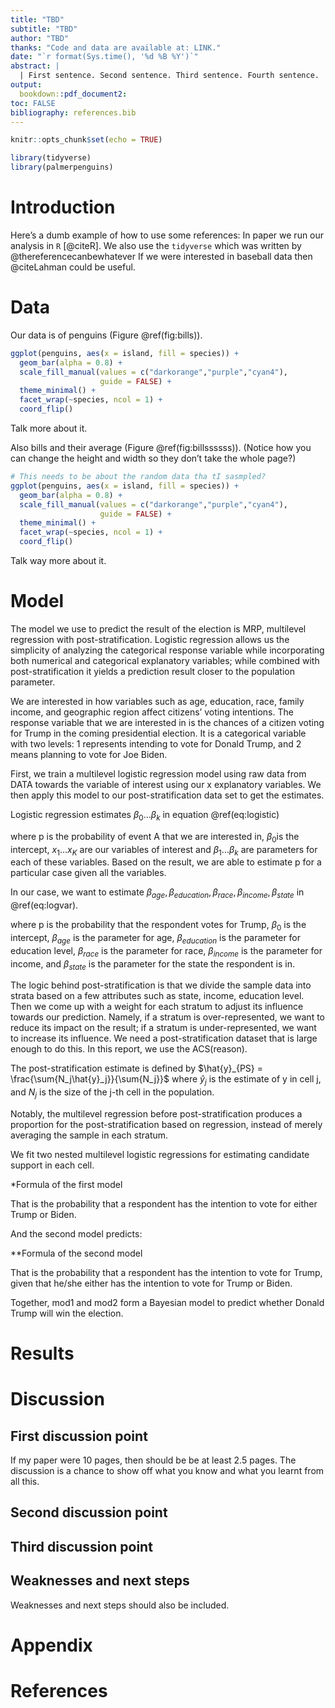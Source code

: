 ```yaml
---
title: "TBD"
subtitle: "TBD"
author: "TBD"
thanks: "Code and data are available at: LINK."
date: "`r format(Sys.time(), '%d %B %Y')`"
abstract: |
  | First sentence. Second sentence. Third sentence. Fourth sentence. 
output:
  bookdown::pdf_document2:
toc: FALSE
bibliography: references.bib
---
```



```r
knitr::opts_chunk$set(echo = TRUE)

library(tidyverse)
library(palmerpenguins)
```

# Introduction

Here's a dumb example of how to use some references: In paper we run our analysis in `R` [@citeR]. We also use the `tidyverse` which was written by @thereferencecanbewhatever If we were interested in baseball data then @citeLahman could be useful.


# Data

Our data is of penguins (Figure \@ref(fig:bills)).

```r
ggplot(penguins, aes(x = island, fill = species)) +
  geom_bar(alpha = 0.8) +
  scale_fill_manual(values = c("darkorange","purple","cyan4"),
                    guide = FALSE) +
  theme_minimal() +
  facet_wrap(~species, ncol = 1) +
  coord_flip()
```

Talk more about it.

Also bills and their average (Figure \@ref(fig:billssssss)). (Notice how you can change the height and width so they don't take the whole page?)

```r

# This needs to be about the random data tha tI sasmpled?
ggplot(penguins, aes(x = island, fill = species)) +
  geom_bar(alpha = 0.8) +
  scale_fill_manual(values = c("darkorange","purple","cyan4"),
                    guide = FALSE) +
  theme_minimal() +
  facet_wrap(~species, ncol = 1) +
  coord_flip()
```

Talk way more about it. 



# Model

The model we use to predict the result of the election is MRP, multilevel regression with post-stratification. Logistic regression allows us the simplicity of analyzing the categorical response variable while incorporating both numerical and categorical explanatory variables; while combined with post-stratification it yields a prediction result closer to the population parameter.

We are interested in how variables such as age, education, race, family income, and geographic region affect citizens’ voting intentions. The response variable that we are interested in is the chances of a citizen voting for Trump in the coming presidential election. It is a categorical variable with two levels: 1 represents intending to vote for Donald Trump, and 2 means planning to vote for Joe Biden.

First, we train a multilevel logistic regression model using raw data from DATA towards the variable of interest using our x explanatory variables. We then apply this model to our post-stratification data set to get the estimates. 

Logistic regression estimates $\beta_0...\beta_k$ in equation \@ref(eq:logistic)

\begin{equation}
log(\frac{p}{1-p})=\beta_0+\beta_1x_1+...+\beta_kx_k (\#eq:logistic)
\end{equation}

where p is the probability of event A that we are interested in, $\beta_0$is the intercept, $x_1...x_K$ are our variables of interest and $\beta_1...\beta_k$ are parameters for each of these variables. Based on the result, we are able to estimate p for a particular case given all the variables.

In our case, we want to estimate $\beta_{age},\beta_{education},\beta_{race},\beta_{income},\beta_{state}$ in \@ref(eq:logvar).

\begin{equation}
log(\frac{p}{1-p})=\beta_0+\beta_{age}x_{age}
+\beta_{education}x_{education}+\beta_{race}x_{race}
+\beta_{income}x_{income}+\beta_{state}x_{state}(\#eq:logvar)
\end{equation}

where p is the probability that the respondent votes for Trump, $\beta_0$ is the intercept, $\beta_{age}$ is the parameter for age, $\beta_{education}$ is the parameter for education level, $\beta_{race}$ is the parameter for race, $\beta_{income}$ is the parameter for income, and $\beta_{state}$ is the parameter for the state the respondent is in. 

The logic behind post-stratification is that we divide the sample data into strata based on a few attributes such as state, income, education level. Then we come up with a weight for each stratum to adjust its influence towards our prediction. Namely, if a stratum is over-represented, we want to reduce its impact on the result; if a stratum is under-represented, we want to increase its influence.
We need a post-stratification dataset that is large enough to do this. In this report, we use the ACS(reason). 

The post-stratification estimate is defined by $\hat{y}_{PS} = \frac{\sum{N_j\hat{y}_j}}{\sum{N_j}}$ where $\hat{y}_j$ is the estimate of y in cell j, and $N_j$ is the size of the j-th cell in the population. 

Notably, the multilevel regression before post-stratification produces a proportion for the post-stratification based on regression, instead of merely averaging the sample in each stratum. 

We fit two nested multilevel logistic regressions for estimating candidate support in each cell.

*Formula of the first model

That is the probability that a respondent has the intention to vote for either Trump or Biden. 

And the second model predicts:

**Formula of the second model

That is the probability that a respondent has the intention to vote for Trump, given that he/she either has the intention to vote for Trump or Biden.

Together, mod1 and mod2 form a Bayesian model to predict whether Donald Trump will win the election. 

# Results

# Discussion

## First discussion point

If my paper were 10 pages, then should be be at least 2.5 pages. The discussion is a chance to show off what you know and what you learnt from all this. 

## Second discussion point

## Third discussion point

## Weaknesses and next steps

Weaknesses and next steps should also be included.

\newpage

# Appendix {-}

\newpage


# References


